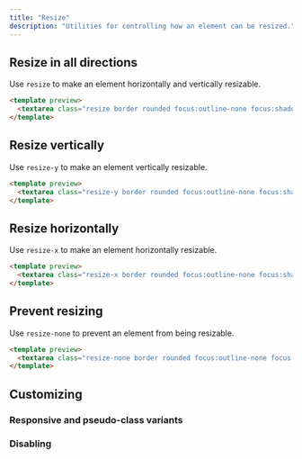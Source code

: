 ```yaml
---
title: "Resize"
description: "Utilities for controlling how an element can be resized."
---
```




## Resize in all directions

Use `resize` to make an element horizontally and vertically resizable.

```html
<template preview>
  <textarea class="resize border rounded focus:outline-none focus:shadow-outline"></textarea>
</template>
```

## Resize vertically

Use `resize-y` to make an element vertically resizable.

```html
<template preview>
  <textarea class="resize-y border rounded focus:outline-none focus:shadow-outline"></textarea>
</template>
```

## Resize horizontally

Use `resize-x` to make an element horizontally resizable.

```html
<template preview>
  <textarea class="resize-x border rounded focus:outline-none focus:shadow-outline"></textarea>
</template>
```

## Prevent resizing

Use `resize-none` to prevent an element from being resizable.

```html
<template preview>
  <textarea class="resize-none border rounded focus:outline-none focus:shadow-outline"></textarea>
</template>
```

## Customizing

### Responsive and pseudo-class variants

<Variants plugin="resize" name="resizing" />

### Disabling

<Disabling plugin="resize" name="resizing" />
